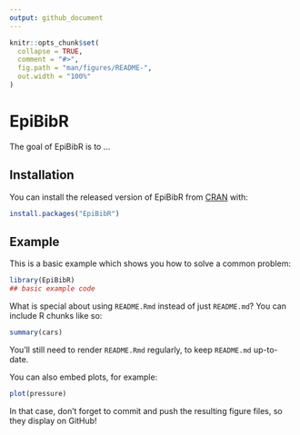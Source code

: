 ```yaml
---
output: github_document
---
```


<!-- README.md is generated from README.Rmd. Please edit that file -->

```r
knitr::opts_chunk$set(
  collapse = TRUE,
  comment = "#>",
  fig.path = "man/figures/README-",
  out.width = "100%"
)
```

# EpiBibR

<!-- badges: start -->
<!-- badges: end -->

The goal of EpiBibR is to ...

## Installation

You can install the released version of EpiBibR from [CRAN](https://CRAN.R-project.org) with:

``` r
install.packages("EpiBibR")
```

## Example

This is a basic example which shows you how to solve a common problem:

```r
library(EpiBibR)
## basic example code
```

What is special about using `README.Rmd` instead of just `README.md`? You can include R chunks like so:

```r
summary(cars)
```

You'll still need to render `README.Rmd` regularly, to keep `README.md` up-to-date.

You can also embed plots, for example:

```r
plot(pressure)
```

In that case, don't forget to commit and push the resulting figure files, so they display on GitHub!
